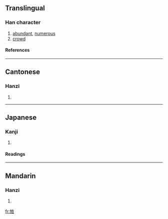 ==Translingual==
===Han character===
{{Han char|rn=100|rad=生|as=05|sn=10|four=2511<sub>0</sub>|canj=竹一竹手一 (HMHQM)}}
# [[abundant]], [[numerous]]
# [[crowd]]
====References====
{{Han ref|kx=0755.050|dkj=21680|dj=1165.030|hdz=42577.100|uh=7521|ud=29985|bh=D2C0|bd=53952}}

----
==Cantonese==
===Hanzi===
{{yue-hanzi|jyut=|y=san1}}
# {{defn|Cantonese}}

----
==Japanese==
===Kanji===
{{ja-kanji|grade=|rs=生05}}
# {{defn|Japanese}} 
====Readings====
{{ja-readings|on=[[しん]] (shin)|kun=|nanori=}}

----
==Mandarin==
===Hanzi===
{{cmn-hanzi|pin=[[shēng]] ([[sheng1]])|wg=sheng<sup>1</sup>}}
# {{defn|Mandarin}}

[[fr:甡]]
